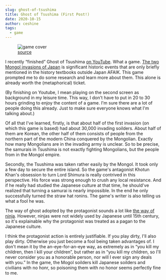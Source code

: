 ```yaml
---
slug: ghost-of-tsushima
title: Ghost of Tsushima (First Post!)
date: 2020-10-15
author: ceshine
tags:
  - game
---
```

<figure class="chart">
  <img src="/images/ghost-of-tsushima-review.jpg" alt="game cover" />
  <figcaption><a href="">source</a></figcaption>
</figure>

I recently “finished” Ghost of Tsushima [on YouTube](https://www.youtube.com/playlist?list=PLVknSjv5hAFJSWy2rEHngAjwUgy-YfwLc). What a game. [The two Mongol invasions of Japan](https://www.wikiwand.com/en/Mongol_invasions_of_Japan) is significant historic events that are only briefly mentioned in the history textbooks outside Japan AFAIK. This game prompted me to do some research and learn more about them. This alone is already worth the (metaphorical) ticket.

(By finishing on Youtube, I mean playing on the second screen as background in my leisure time. This way, I don't have to put in 20 to 30 hours grinding to enjoy the content of a game. I'm sure there are a lot of people doing this already. Just to make sure everyone knows what I'm talking about.)

Of all that I've learned, firstly, is that about half of the first invasion (on which this game is based) had about 30,000 invading soilders. About half of them are Korean, the other half of them consists of people from the northern part of the modern China conquered by the Mongolian. Exactly how many Mongolians are in the invading army is unclear. So to be precise, the samurais in Tsushima is not exactly fighting Mongolians, but the people from in the Mongol empire.

Secondly, the Tsushima was taken rather easily by the Mongol. It took only a few day to secure the entire island. So the game's antagonist Khotun Khan's obsession to turn Lord Shimura is really contrived in this perspective. His force was strong enough to crush any local resistance. And if he really had studied the Japanese culture at that time, he should've realized that turning a samurai is nearly impossible. In the end he only successfully turned the straw hat ronins. The game's writer is also telling us what a fool he was.

The way of ghost adopted by the protagonist sounds a lot like [the way of ninja](https://www.wikiwand.com/en/Ninja). However, ninjas were not widely used by Japanese until 15th century, so it's explainable why the protagonist was treated as a pagan to the Japanese culture. 

I think the protagonist action is entirely justifiable. If you play dirty, I'll also play dirty. Otherwise you just become a fool being taken advantages of. I don't mean it by the an-eye-for-an-eye way, as extremely as in “you kill my children, then I kill your children”, but rather as in “you kill my children, so I'll never consider you as a honorable person, nor will I ever sign any deals with you.” In the game, the Mogol soilders kill Japanese soilders and civilians with no honr, so poisoning them with no honor seems perfectly fine to me.